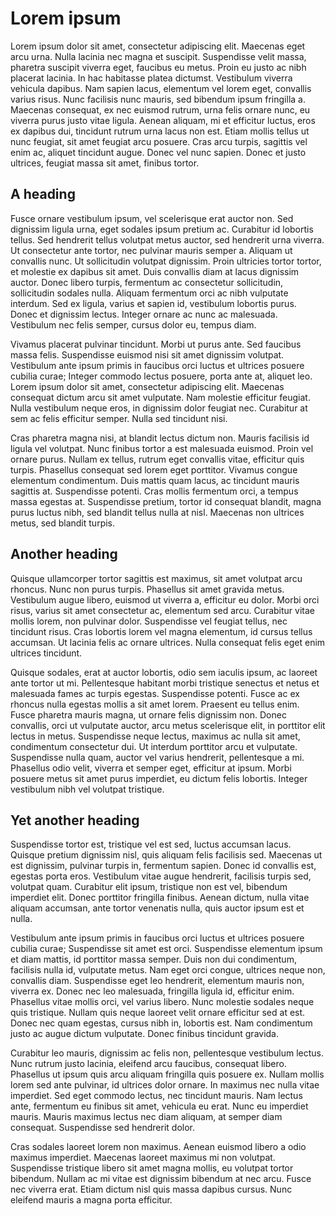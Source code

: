 # Lorem ipsum {-}

Lorem ipsum dolor sit amet, consectetur adipiscing elit. Maecenas eget arcu
urna. Nulla lacinia nec magna et suscipit. Suspendisse velit massa, pharetra
suscipit viverra eget, faucibus eu metus. Proin eu justo ac nibh placerat
lacinia. In hac habitasse platea dictumst. Vestibulum viverra vehicula
dapibus. Nam sapien lacus, elementum vel lorem eget, convallis varius
risus. Nunc facilisis nunc mauris, sed bibendum ipsum fringilla a. Maecenas
consequat, ex nec euismod rutrum, urna felis ornare nunc, eu viverra purus justo
vitae ligula. Aenean aliquam, mi et efficitur luctus, eros ex dapibus dui,
tincidunt rutrum urna lacus non est. Etiam mollis tellus ut nunc feugiat, sit
amet feugiat arcu posuere. Cras arcu turpis, sagittis vel enim ac, aliquet
tincidunt augue. Donec vel nunc sapien. Donec et justo ultrices, feugiat massa
sit amet, finibus tortor.

## A heading {-}

Fusce ornare vestibulum ipsum, vel scelerisque erat auctor non. Sed dignissim
ligula urna, eget sodales ipsum pretium ac. Curabitur id lobortis tellus. Sed
hendrerit tellus volutpat metus auctor, sed hendrerit urna viverra. Ut
consectetur ante tortor, nec pulvinar mauris semper a. Aliquam ut convallis
nunc. Ut sollicitudin volutpat dignissim. Proin ultricies tortor tortor, et
molestie ex dapibus sit amet. Duis convallis diam at lacus dignissim
auctor. Donec libero turpis, fermentum ac consectetur sollicitudin, sollicitudin
sodales nulla. Aliquam fermentum orci ac nibh vulputate interdum. Sed ex ligula,
varius et sapien id, vestibulum lobortis purus. Donec et dignissim
lectus. Integer ornare ac nunc ac malesuada. Vestibulum nec felis semper, cursus
dolor eu, tempus diam.

Vivamus placerat pulvinar tincidunt. Morbi ut purus ante. Sed faucibus massa
felis. Suspendisse euismod nisi sit amet dignissim volutpat. Vestibulum ante
ipsum primis in faucibus orci luctus et ultrices posuere cubilia curae; Integer
commodo lectus posuere, porta ante at, aliquet leo. Lorem ipsum dolor sit amet,
consectetur adipiscing elit. Maecenas consequat dictum arcu sit amet
vulputate. Nam molestie efficitur feugiat. Nulla vestibulum neque eros, in
dignissim dolor feugiat nec. Curabitur at sem ac felis efficitur semper. Nulla
sed tincidunt nisi.

Cras pharetra magna nisi, at blandit lectus dictum non. Mauris facilisis id
ligula vel volutpat. Nunc finibus tortor a est malesuada euismod. Proin vel
ornare purus. Nullam ex tellus, rutrum eget convallis vitae, efficitur quis
turpis. Phasellus consequat sed lorem eget porttitor. Vivamus congue elementum
condimentum. Duis mattis quam lacus, ac tincidunt mauris sagittis
at. Suspendisse potenti. Cras mollis fermentum orci, a tempus massa egestas
at. Suspendisse pretium, tortor id consequat blandit, magna purus luctus nibh,
sed blandit tellus nulla at nisl. Maecenas non ultrices metus, sed blandit
turpis.


## Another heading {-}

Quisque ullamcorper tortor sagittis est maximus, sit amet volutpat arcu
rhoncus. Nunc non purus turpis. Phasellus sit amet gravida metus. Vestibulum
augue libero, euismod ut viverra a, efficitur eu dolor. Morbi orci risus, varius
sit amet consectetur ac, elementum sed arcu. Curabitur vitae mollis lorem, non
pulvinar dolor. Suspendisse vel feugiat tellus, nec tincidunt risus. Cras
lobortis lorem vel magna elementum, id cursus tellus accumsan. Ut lacinia felis
ac ornare ultrices. Nulla consequat felis eget enim ultrices tincidunt.

Quisque sodales, erat at auctor lobortis, odio sem iaculis ipsum, ac laoreet
ante tortor ut mi. Pellentesque habitant morbi tristique senectus et netus et
malesuada fames ac turpis egestas. Suspendisse potenti. Fusce ac ex rhoncus
nulla egestas mollis a sit amet lorem. Praesent eu tellus enim. Fusce pharetra
mauris magna, ut ornare felis dignissim non. Donec convallis, orci ut vulputate
auctor, arcu metus scelerisque elit, in porttitor elit lectus in
metus. Suspendisse neque lectus, maximus ac nulla sit amet, condimentum
consectetur dui. Ut interdum porttitor arcu et vulputate. Suspendisse nulla
quam, auctor vel varius hendrerit, pellentesque a mi. Phasellus odio velit,
viverra et semper eget, efficitur at ipsum. Morbi posuere metus sit amet purus
imperdiet, eu dictum felis lobortis. Integer vestibulum nibh vel volutpat
tristique.

## Yet another heading {-}

Suspendisse tortor est, tristique vel est sed, luctus accumsan lacus. Quisque
pretium dignissim nisl, quis aliquam felis facilisis sed. Maecenas ut est
dignissim, pulvinar turpis in, fermentum sapien. Donec id convallis est, egestas
porta eros. Vestibulum vitae augue hendrerit, facilisis turpis sed, volutpat
quam. Curabitur elit ipsum, tristique non est vel, bibendum imperdiet
elit. Donec porttitor fringilla finibus. Aenean dictum, nulla vitae aliquam
accumsan, ante tortor venenatis nulla, quis auctor ipsum est et nulla.

Vestibulum ante ipsum primis in faucibus orci luctus et ultrices posuere cubilia
curae; Suspendisse sit amet est orci. Suspendisse elementum ipsum et diam
mattis, id porttitor massa semper. Duis non dui condimentum, facilisis nulla id,
vulputate metus. Nam eget orci congue, ultrices neque non, convallis
diam. Suspendisse eget leo hendrerit, elementum mauris non, viverra ex. Donec
nec leo malesuada, fringilla ligula id, efficitur enim. Phasellus vitae mollis
orci, vel varius libero. Nunc molestie sodales neque quis tristique. Nullam quis
neque laoreet velit ornare efficitur sed at est. Donec nec quam egestas, cursus
nibh in, lobortis est. Nam condimentum justo ac augue dictum vulputate. Donec
finibus tincidunt gravida.

Curabitur leo mauris, dignissim ac felis non, pellentesque vestibulum
lectus. Nunc rutrum justo lacinia, eleifend arcu faucibus, consequat
libero. Phasellus ut ipsum quis arcu aliquam fringilla quis posuere ex. Nullam
mollis lorem sed ante pulvinar, id ultrices dolor ornare. In maximus nec nulla
vitae imperdiet. Sed eget commodo lectus, nec tincidunt mauris. Nam lectus ante,
fermentum eu finibus sit amet, vehicula eu erat. Nunc eu imperdiet
mauris. Mauris maximus lectus nec diam aliquam, at semper diam
consequat. Suspendisse sed hendrerit dolor.

Cras sodales laoreet lorem non maximus. Aenean euismod libero a odio maximus
imperdiet. Maecenas laoreet maximus mi non volutpat. Suspendisse tristique
libero sit amet magna mollis, eu volutpat tortor bibendum. Nullam ac mi vitae
est dignissim bibendum at nec arcu. Fusce nec viverra erat. Etiam dictum nisl
quis massa dapibus cursus. Nunc eleifend mauris a magna porta efficitur.
